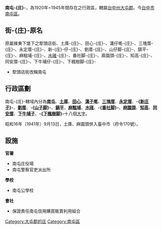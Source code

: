 '''南屯-{庄}-'''，為1920年~1945年間存在之行政區，轄屬[[臺中州|台中州]][[大屯郡|大屯郡]]。今[[臺中市|台中市]][[南屯區|南屯區]]。

==街-{庄}-原名==
原屬捒東下堡下之犂頭店街、土庫-{庄}-、田心-{庄}-、溝仔墘-{庄}-、三塊厝-{庄}-、永定厝-{庄}-、新-{庄}-仔-{庄}-、劉厝-{庄}-、山仔脚-{庄}-、鎮平-{庄}-、麻糍埔-{庄}-、[[水碓|水碓]]-{庄}-、番社脚-{庄}-、蔴園頭-{庄}-、知高-{庄}-、同安厝-{庄}-、下牛埔仔-{庄}-、下楓樹脚-{庄}-
*犂頭店街改稱南屯

==行政區劃==
南屯-{庄}-轄域內分為'''[[南屯_(大字)|南屯]]'''、'''[[土庫_(臺中市)|土庫]]'''、'''[[田心_(臺中市)|田心]]'''、'''[[溝子墘_(臺中市)|溝子墘]]'''、'''[[三塊厝_(臺中市南屯區)|三塊厝]]'''、'''[[永定厝_(臺中市)|永定厝]]'''、'''-{[[新庄子_(臺中市南屯區)|新庄子]]}-'''、'''[[劉厝_(臺中市)|劉厝]]'''、'''-{[[山子腳_(臺中市)|山子脚]]}-'''、'''[[鎮平_(臺中市)|鎮平]]'''、'''[[麻糍埔|麻糍埔]]'''、'''[[水碓_(臺中市)|水碓]]'''、'''-{[[番社腳|番社脚]]}-'''、'''[[麻園頭|麻園頭]]'''、'''[[知高|知高]]'''、'''[[同安厝_(臺中市南屯區)|同安厝]]'''、'''[[下牛埔子|下牛埔子]]'''、'''-{[[下楓樹脚|下楓樹脚]]}-'''十八個[[大字_(行政區劃)|大字]]。

昭和16年（1941年）9月13日，土庫、麻園頭併入臺中市（府令170號）。

== 設施 ==
'''官署'''

* 南屯庄役場
* 南屯警察官吏派出所

'''學校'''

* 南屯公學校

'''會社'''

* 保證責任南屯信用購買販賣利用組合
{{台中州}}

[[Category:大屯郡的庄|Category:大屯郡的庄]]
[[Category:南屯區|Category:南屯區]]